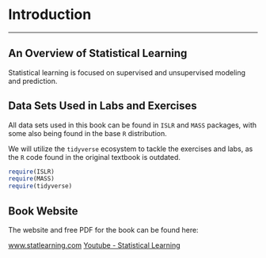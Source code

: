 # Introduction {#intro}

-----

## An Overview of Statistical Learning
  
  Statistical learning is focused on supervised and unsupervised modeling and prediction.

## Data Sets Used in Labs and Exercises

All data sets used in this book can be found in `ISLR` and `MASS` packages, with some also being found in the base `R` distribution.

We will utilize the `tidyverse` ecosystem to tackle the exercises and labs, as the `R` code found in the original textbook is outdated. 

```r
require(ISLR)
require(MASS)
require(tidyverse)
```

## Book Website

The website and free PDF for the book can be found here:

[www.statlearning.com](http://www-bcf.usc.edu/~gareth/ISL/)
[Youtube - Statistical Learning](https://www.youtube.com/channel/UC4OWDcPB1peiBXDfCSZ3h-w)
